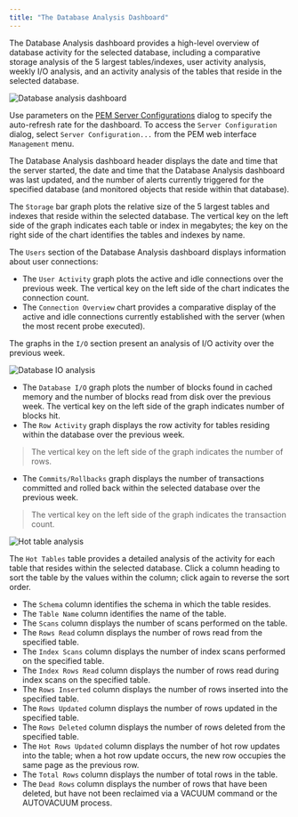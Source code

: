 ```yaml
---
title: "The Database Analysis Dashboard"
---
```


<div id="database_analysis_dashboard" class="registered_link"></div>

The Database Analysis dashboard provides a high-level overview of database activity for the selected database, including a comparative storage analysis of the 5 largest tables/indexes, user activity analysis, weekly I/O analysis, and an activity analysis of the tables that reside in the selected database.

![Database analysis dashboard](../../images/database_analysis_dashboard.png)

Use parameters on the [PEM Server Configurations](../../02_pem_server_config/#pem_server_config) dialog to specify the auto-refresh rate for the dashboard. To access the `Server Configuration` dialog, select `Server Configuration...` from the PEM web interface `Management` menu.

The Database Analysis dashboard header displays the date and time that the server started, the date and time that the Database Analysis dashboard was last updated, and the number of alerts currently triggered for the specified database (and monitored objects that reside within that database).

The `Storage` bar graph plots the relative size of the 5 largest tables and indexes that reside within the selected database. The vertical key on the left side of the graph indicates each table or index in megabytes; the key on the right side of the chart identifies the tables and indexes by name.

The `Users` section of the Database Analysis dashboard displays information about user connections:

-   The `User Activity` graph plots the active and idle connections over the previous week. The vertical key on the left side of the chart indicates the connection count.
-   The `Connection Overview` chart provides a comparative display of the active and idle connections currently established with the server (when the most recent probe executed).

The graphs in the `I/O` section present an analysis of I/O activity over the previous week.

![Database IO analysis](../../images/database_io_analysis.png)

-   The `Database I/O` graph plots the number of blocks found in cached memory and the number of blocks read from disk over the previous week. The vertical key on the left side of the graph indicates number of blocks hit.
-   The `Row Activity` graph displays the row activity for tables residing within the database over the previous week.

> The vertical key on the left side of the graph indicates the number of rows.

-   The `Commits/Rollbacks` graph displays the number of transactions committed and rolled back within the selected database over the previous week.

> The vertical key on the left side of the graph indicates the transaction count.

![Hot table analysis](../../images/hot_table_analysis.png)

The `Hot Tables` table provides a detailed analysis of the activity for each table that resides within the selected database. Click a column heading to sort the table by the values within the column; click again to reverse the sort order.

-   The `Schema` column identifies the schema in which the table resides.
-   The `Table Name` column identifies the name of the table.
-   The `Scans` column displays the number of scans performed on the table.
-   The `Rows Read` column displays the number of rows read from the specified table.
-   The `Index Scans` column displays the number of index scans performed on the specified table.
-   The `Index Rows Read` column displays the number of rows read during index scans on the specified table.
-   The `Rows Inserted` column displays the number of rows inserted into the specified table.
-   The `Rows Updated` column displays the number of rows updated in the specified table.
-   The `Rows Deleted` column displays the number of rows deleted from the specified table.
-   The `Hot Rows Updated` column displays the number of hot row updates into the table; when a hot row update occurs, the new row occupies the same page as the previous row.
-   The `Total Rows` column displays the number of total rows in the table.
-   The `Dead Rows` column displays the number of rows that have been deleted, but have not been reclaimed via a VACUUM command or the AUTOVACUUM process.
